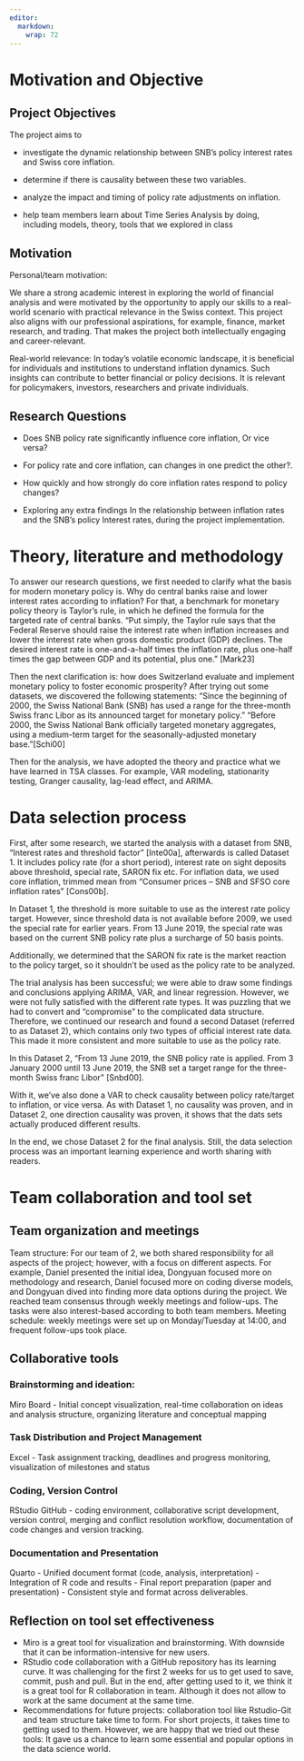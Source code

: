 ```yaml
---
editor: 
  markdown: 
    wrap: 72
---
```


# Motivation and Objective

## Project Objectives

The project aims to

-   investigate the dynamic relationship between SNB’s policy interest
    rates and Swiss core inflation.

-   determine if there is causality between these two variables.

-   analyze the impact and timing of policy rate adjustments on
    inflation.

-   help team members learn about Time Series Analysis by doing,
    including models, theory, tools that we explored in class

## Motivation

Personal/team motivation:

We share a strong academic interest in exploring the world of financial
analysis and were motivated by the opportunity to apply our skills to a
real-world scenario with practical relevance in the Swiss context. This
project also aligns with our professional aspirations, for example,
finance, market research, and trading. That makes the project both
intellectually engaging and career-relevant.

Real-world relevance: In today’s volatile economic landscape, it is
beneficial for individuals and institutions to understand inflation
dynamics. Such insights can contribute to better financial or policy
decisions. It is relevant for policymakers, investors, researchers and
private individuals.

## Research Questions

-   Does SNB policy rate significantly influence core inflation, Or vice
    versa?

-   For policy rate and core inflation, can changes in one predict the
    other?.

-   How quickly and how strongly do core inflation rates respond to
    policy changes?

-   Exploring any extra findings In the relationship between inflation
    rates and the SNB's policy Interest rates, during the project
    implementation.

# Theory, literature and methodology

To answer our research questions, we first needed to clarify what the
basis for modern monetary policy is. Why do central banks raise and
lower interest rates according to inflation? For that, a benchmark for
monetary policy theory is Taylor’s rule, in which he defined the formula
for the targeted rate of central banks. “Put simply, the Taylor rule
says that the Federal Reserve should raise the interest rate when
inflation increases and lower the interest rate when gross domestic
product (GDP) declines. The desired interest rate is one-and-a-half
times the inflation rate, plus one-half times the gap between GDP and
its potential, plus one.” \[Mark23\]

Then the next clarification is: how does Switzerland evaluate and
implement monetary policy to foster economic prosperity? After trying
out some datasets, we discovered the following statements: “Since the
beginning of 2000, the Swiss National Bank (SNB) has used a range for
the three-month Swiss franc Libor as its announced target for monetary
policy.” “Before 2000, the Swiss National Bank officially targeted
monetary aggregates, using a medium-term target for the
seasonally-adjusted monetary base.”\[Schi00\]

Then for the analysis, we have adopted the theory and practice what we
have learned in TSA classes. For example, VAR modeling, stationarity
testing, Granger causality, lag-lead effect, and ARIMA.

# Data selection process

First, after some research, we started the analysis with a dataset from
SNB, “Interest rates and threshold factor” \[Inte00a\], afterwards is
called Dataset 1. It includes policy rate (for a short period), interest
rate on sight deposits above threshold, special rate, SARON fix etc. For
inflation data, we used core inflation, trimmed mean from “Consumer
prices – SNB and SFSO core inflation rates” \[Cons00b\].

In Dataset 1, the threshold is more suitable to use as the interest rate
policy target. However, since threshold data is not available before
2009, we used the special rate for earlier years. From 13 June 2019, the
special rate was based on the current SNB policy rate plus a surcharge
of 50 basis points.

Additionally, we determined that the SARON fix rate is the market
reaction to the policy target, so it shouldn’t be used as the policy
rate to be analyzed.

The trial analysis has been successful; we were able to draw some
findings and conclusions applying ARIMA, VAR, and linear regression.
However, we were not fully satisfied with the different rate types. It
was puzzling that we had to convert and “compromise” to the complicated
data structure. Therefore, we continued our research and found a second
Dataset (referred to as Dataset 2), which contains only two types of
official interest rate data. This made it more consistent and more
suitable to use as the policy rate.

In this Dataset 2, “From 13 June 2019, the SNB policy rate is applied.
From 3 January 2000 until 13 June 2019, the SNB set a target range for
the three-month Swiss franc Libor” \[Snbd00\].

With it, we’ve also done a VAR to check causality between policy
rate/target to inflation, or vice versa. As with Dataset 1, no causality
was proven, and in Dataset 2, one direction causality was proven, it
shows that the dats sets actually produced different results.

In the end, we chose Dataset 2 for the final analysis. Still, the data
selection process was an important learning experience and worth sharing
with readers.

# Team collaboration and tool set

## Team organization and meetings

Team structure: For our team of 2, we both shared responsibility for all
aspects of the project; however, with a focus on different aspects. For
example, Daniel presented the initial idea, Dongyuan focused more on
methodology and research, Daniel focused more on coding diverse models,
and Dongyuan dived into finding more data options during the project. We
reached team consensus through weekly meetings and follow-ups. The tasks
were also interest-based according to both team members. Meeting
schedule: weekly meetings were set up on Monday/Tuesday at 14:00, and
frequent follow-ups took place.

## Collaborative tools

### Brainstorming and ideation:

Miro Board - Initial concept visualization, real-time collaboration on
ideas and analysis structure, organizing literature and conceptual
mapping

### Task Distribution and Project Management

Excel - Task assignment tracking, deadlines and progress monitoring,
visualization of milestones and status

### Coding, Version Control

RStudio GitHub - coding environment, collaborative script development,
version control, merging and conflict resolution workflow, documentation
of code changes and version tracking.

### Documentation and Presentation

Quarto - Unified document format (code, analysis, interpretation) -
Integration of R code and results - Final report preparation (paper and
presentation) - Consistent style and format across deliverables.

## Reflection on tool set effectiveness

-   Miro is a great tool for visualization and brainstorming. With
    downside that it can be information-intensive for new users.
-   RStudio code collaboration with a GitHub repository has its learning
    curve. It was challenging for the first 2 weeks for us to get used
    to save, commit, push and pull. But in the end, after getting used
    to it, we think it is a great tool for R collaboration in team.
    Although it does not allow to work at the same document at the same
    time.
-   Recommendations for future projects: collaboration tool like
    Rstudio-Git and team structure take time to form. For short
    projects, it takes time to getting used to them. However, we are
    happy that we tried out these tools: It gave us a chance to learn
    some essential and popular options in the data science world.
